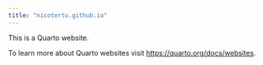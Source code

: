 ```yaml
---
title: "nicotertu.github.io"
---
```


This is a Quarto website.

To learn more about Quarto websites visit <https://quarto.org/docs/websites>.
